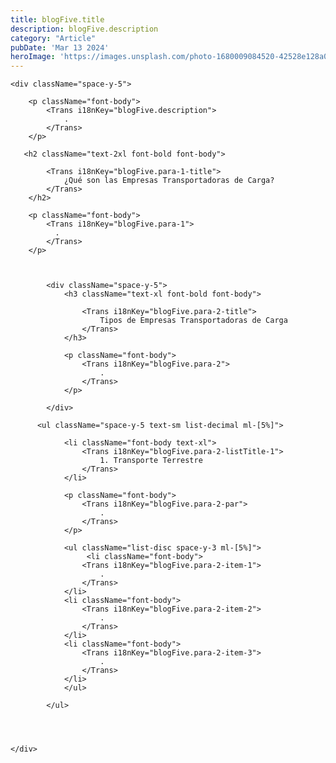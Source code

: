 ```yaml
---
title: blogFive.title
description: blogFive.description
category: "Article"
pubDate: 'Mar 13 2024'
heroImage: 'https://images.unsplash.com/photo-1680009084520-42528e128a0e?q=80&w=1887&auto=format&fit=crop&ixlib=rb-4.0.3&ixid=M3wxMjA3fDB8MHxwaG90by1wYWdlfHx8fGVufDB8fHx8fA%3D%3D'
---
```





    <div className="space-y-5">

        <p className="font-body">
            <Trans i18nKey="blogFive.description">
                .     
            </Trans>
        </p>

       <h2 className="text-2xl font-bold font-body">
        
            <Trans i18nKey="blogFive.para-1-title">
                ¿Qué son las Empresas Transportadoras de Carga?
            </Trans>
        </h2>

        <p className="font-body">
            <Trans i18nKey="blogFive.para-1">
              .
            </Trans>
        </p>

            

            <div className="space-y-5">
                <h3 className="text-xl font-bold font-body">
        
                    <Trans i18nKey="blogFive.para-2-title">
                        Tipos de Empresas Transportadoras de Carga
                    </Trans>
                </h3>
            
                <p className="font-body">
                    <Trans i18nKey="blogFive.para-2">
                        .
                    </Trans>
                </p>
             
            </div>

          <ul className="space-y-5 text-sm list-decimal ml-[5%]">
                
                <li className="font-body text-xl">
                    <Trans i18nKey="blogFive.para-2-listTitle-1">
                        1. Transporte Terrestre
                    </Trans>
                </li>

                <p className="font-body">
                    <Trans i18nKey="blogFive.para-2-par">
                        .
                    </Trans>
                </p>

                <ul className="list-disc space-y-3 ml-[5%]">
                     <li className="font-body">
                    <Trans i18nKey="blogFive.para-2-item-1">
                        .
                    </Trans>
                </li>
                <li className="font-body">
                    <Trans i18nKey="blogFive.para-2-item-2">
                        .
                    </Trans>
                </li>
                <li className="font-body">
                    <Trans i18nKey="blogFive.para-2-item-3">
                        .
                    </Trans>
                </li>
                </ul>
               
            </ul>


            

    </div>